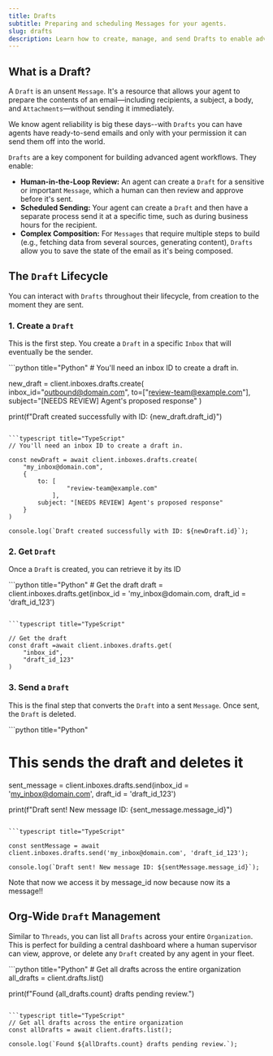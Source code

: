 ```yaml
---
title: Drafts
subtitle: Preparing and scheduling Messages for your agents.
slug: drafts
description: Learn how to create, manage, and send Drafts to enable advanced agent workflows like human-in-the-loop review and scheduled sending.
---
```


## What is a Draft?

A `Draft` is an unsent `Message`. It's a resource that allows your agent to prepare the contents of an email—including recipients, a subject, a body, and `Attachments`—without sending it immediately.

We know agent reliability is big these days--with `Drafts` you can have agents have ready-to-send emails and only with your permission it can send them off into the world.

`Drafts` are a key component for building advanced agent workflows. They enable:

- **Human-in-the-Loop Review:** An agent can create a `Draft` for a sensitive or important `Message`, which a human can then review and approve before it's sent.
- **Scheduled Sending:** Your agent can create a `Draft` and then have a separate process send it at a specific time, such as during business hours for the recipient.
- **Complex Composition:** For `Messages` that require multiple steps to build (e.g., fetching data from several sources, generating content), `Drafts` allow you to save the state of the email as it's being composed.

## The `Draft` Lifecycle

You can interact with `Drafts` throughout their lifecycle, from creation to the moment they are sent.

### 1. Create a `Draft`

This is the first step. You create a `Draft` in a specific `Inbox` that will eventually be the sender.

<CodeBlocks>
```python title="Python"
# You'll need an inbox ID to create a draft in.

new_draft = client.inboxes.drafts.create(
inbox_id="outbound@domain.com",
to=["review-team@example.com"],
subject="[NEEDS REVIEW] Agent's proposed response"
)

print(f"Draft created successfully with ID: {new_draft.draft_id}")

````

```typescript title="TypeScript"
// You'll need an inbox ID to create a draft in.

const newDraft = await client.inboxes.drafts.create(
	"my_inbox@domain.com",
	{
		to: [
				"review-team@example.com"
			],
		subject: "[NEEDS REVIEW] Agent's proposed response"
	}
)

console.log(`Draft created successfully with ID: ${newDraft.id}`);
````

</CodeBlocks>

### 2. Get `Draft`

Once a `Draft` is created, you can retrieve it by its ID

<CodeBlocks>
```python title="Python"
# Get the draft
draft = client.inboxes.drafts.get(inbox_id = 'my_inbox@domain.com, draft_id = 'draft_id_123')

````

```typescript title="TypeScript"

// Get the draft
const draft =await client.inboxes.drafts.get(
	"inbox_id",
	"draft_id_123"
)

````

</CodeBlocks>

### 3. Send a `Draft`

This is the final step that converts the `Draft` into a sent `Message`. Once sent, the `Draft` is deleted.

<CodeBlocks>
```python title="Python"

# This sends the draft and deletes it

sent_message = client.inboxes.drafts.send(inbox_id = 'my_inbox@domain.com', draft_id = 'draft_id_123')

print(f"Draft sent! New message ID: {sent_message.message_id}")

````

```typescript title="TypeScript"

const sentMessage = await client.inboxes.drafts.send('my_inbox@domain.com', 'draft_id_123');

console.log(`Draft sent! New message ID: ${sentMessage.message_id}`);
````

</CodeBlocks>

Note that now we access it by message_id now because now its a message!!

## Org-Wide `Draft` Management

Similar to `Threads`, you can list all `Drafts` across your entire `Organization`. This is perfect for building a central dashboard where a human supervisor can view, approve, or delete any `Draft` created by any agent in your fleet.

<CodeBlocks>
```python title="Python"
# Get all drafts across the entire organization
all_drafts = client.drafts.list()

print(f"Found {all_drafts.count} drafts pending review.")

````

```typescript title="TypeScript"
// Get all drafts across the entire organization
const allDrafts = await client.drafts.list();

console.log(`Found ${allDrafts.count} drafts pending review.`);
````

</CodeBlocks>
